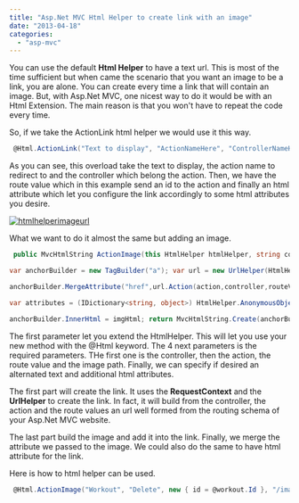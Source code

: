 ```yaml
---
title: "Asp.Net MVC Html Helper to create link with an image"
date: "2013-04-18"
categories: 
  - "asp-mvc"
---
```


You can use the default **Html Helper** to have a text url. This is most of the time sufficient but when came the scenario that you want an image to be a link, you are alone. You can create every time a link that will contain an image. But, with Asp.Net MVC, one nicest way to do it would be with an Html Extension. The main reason is that you won't have to repeat the code every time.

So, if we take the ActionLink html helper we would use it this way.


```csharp
 @Html.ActionLink("Text to display", "ActionNameHere", "ControllerNameHere", new { id = 123 }, new{@class="myClass"}) 
```

As you can see, this overload take the text to display, the action name to redirect to and the controller which belong the action. Then, we have the route value which in this example send an id to the action and finally an html attribute which let you configure the link accordingly to some html attributes you desire.

[![htmlhelperimageurl](http://patrickdesjardins.com/blog/wp-content/uploads/2013/03/htmlhelperimageurl-400x276.png)](http://patrickdesjardins.com/blog/?attachment_id=2013)

What we want to do it almost the same but adding an image.


```csharp
 public MvcHtmlString ActionImage(this HtmlHelper htmlHelper, string controller, string action, object routeValues, string imagePath, string alternateText = "", object htmlAttributes = null) {

var anchorBuilder = new TagBuilder("a"); var url = new UrlHelper(HtmlHelper.ViewContext.RequestContext);

anchorBuilder.MergeAttribute("href",url.Action(action,controller,routeValues)); var imgBuilder = new TagBuilder("img"); imgBuilder.MergeAttribute("src", url.Content(imagePath)); imgBuilder.MergeAttribute("alt", alternateText);

var attributes = (IDictionary<string, object>) HtmlHelper.AnonymousObjectToHtmlAttributes(htmlAttributes); imgBuilder.MergeAttributes(attributes); string imgHtml = imgBuilder.ToString(TagRenderMode.SelfClosing);

anchorBuilder.InnerHtml = imgHtml; return MvcHtmlString.Create(anchorBuilder.ToString()); } 
```

The first parameter let you extend the HtmlHelper. This will let you use your new method with the @Html keyword. The 4 next parameters is the required parameters. THe first one is the controller, then the action, the route value and the image path. Finally, we can specify if desired an alternated text and additional html attributes.

The first part will create the link. It uses the **RequestContext** and the **UrlHelper** to create the link. In fact, it will build from the controller, the action and the route values an url well formed from the routing schema of your Asp.Net MVC website.

The last part build the image and add it into the link. Finally, we merge the attribute we passed to the image. We could also do the same to have html attribute for the link.

Here is how to html helper can be used.


```csharp
 @Html.ActionImage("Workout", "Delete", new { id = @workout.Id }, "/images/bluetrash.png", "Delete", new { id="deletebutton"}) 
```
